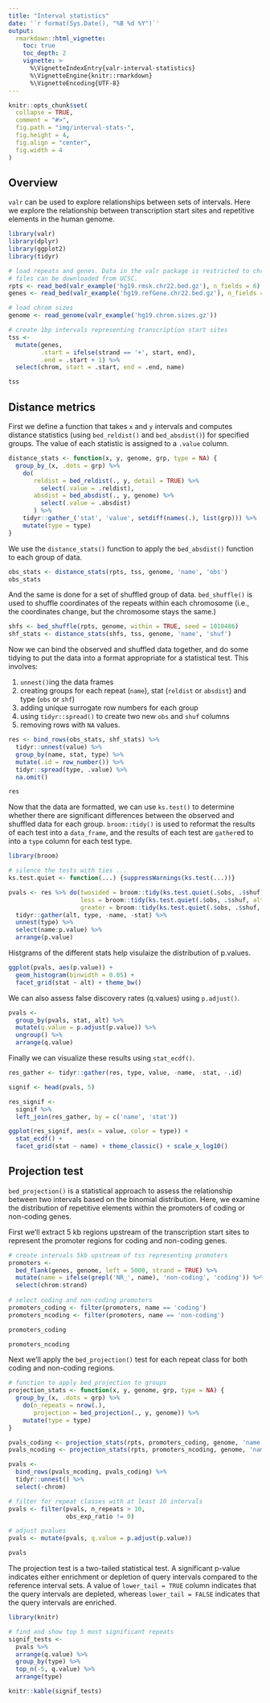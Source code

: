 ```yaml
---
title: "Interval statistics"
date: '`r format(Sys.Date(), "%B %d %Y")`'
output:
  rmarkdown::html_vignette:
    toc: true
    toc_depth: 2
    vignette: >
      %\VignetteIndexEntry{valr-interval-statistics}
      %\VignetteEngine{knitr::rmarkdown}
      %\VignetteEncoding{UTF-8}
---
```


```r
knitr::opts_chunk$set(
  collapse = TRUE,
  comment = "#>",
  fig.path = "img/interval-stats-",
  fig.height = 4,
  fig.align = "center",
  fig.width = 4
)
```

## Overview

`valr` can be used to explore relationships between sets of intervals. Here we explore the relationship between transcription start sites and repetitive elements in the human genome. 

```r
library(valr)
library(dplyr)
library(ggplot2)
library(tidyr)

# load repeats and genes. Data in the valr package is restricted to chr22; the entire
# files can be downloaded from UCSC.
rpts <- read_bed(valr_example('hg19.rmsk.chr22.bed.gz'), n_fields = 6) 
genes <- read_bed(valr_example('hg19.refGene.chr22.bed.gz'), n_fields = 12)

# load chrom sizes
genome <- read_genome(valr_example('hg19.chrom.sizes.gz'))

# create 1bp intervals representing transcription start sites
tss <-
  mutate(genes,
         .start = ifelse(strand == '+', start, end),
         .end = .start + 1) %>%
  select(chrom, start = .start, end = .end, name)

tss
```

## Distance metrics

First we define a function that takes `x` and `y` intervals and computes distance statistics (using `bed_reldist()` and `bed_absdist()`) for specified groups. The value of each statistic is assigned to a `.value` column.

```r
distance_stats <- function(x, y, genome, grp, type = NA) {
  group_by_(x, .dots = grp) %>%
    do(
       reldist = bed_reldist(., y, detail = TRUE) %>%
         select(.value = .reldist),
       absdist = bed_absdist(., y, genome) %>%
         select(.value = .absdist)
       ) %>%
    tidyr::gather_('stat', 'value', setdiff(names(.), list(grp))) %>%
    mutate(type = type)
} 
```

We use the `distance_stats()` function to apply the `bed_absdist()` function to each group of data.

```r
obs_stats <- distance_stats(rpts, tss, genome, 'name', 'obs')
obs_stats
```

And the same is done for a set of  shuffled group of data. `bed_shuffle()` is used to shuffle coordinates of the repeats within each chromosome (i.e., the coordinates change, but the chromosome stays the same.)

```r
shfs <- bed_shuffle(rpts, genome, within = TRUE, seed = 1010486)
shf_stats <- distance_stats(shfs, tss, genome, 'name', 'shuf')
```

Now we can bind the observed and shuffled data together, and do some tidying to put the data into a format appropriate for a statistical test. This involves:

1. `unnest()`ing the data frames
1. creating groups for each repeat (`name`), stat (`reldist` or `absdist`) and type (`obs` or `shf`)
1. adding unique surrogate row numbers for each group
1. using `tidyr::spread()` to create two new `obs` and `shuf` columns
1. removing rows with `NA` values.

```r
res <- bind_rows(obs_stats, shf_stats) %>%
  tidyr::unnest(value) %>% 
  group_by(name, stat, type) %>%
  mutate(.id = row_number()) %>%
  tidyr::spread(type, .value) %>%
  na.omit()

res
```

Now that the data are formatted, we can use `ks.test()` to determine whether there are significant differences between the observed and shuffled data for each group. `broom::tidy()` is used to reformat the results of each test into a `data_frame`, and the results of each test are `gather`ed to into a `type` column for each test type.

```r
library(broom)

# silence the tests with ties ...
ks.test.quiet <- function(...) {suppressWarnings(ks.test(...))}

pvals <- res %>% do(twosided = broom::tidy(ks.test.quiet(.$obs, .$shuf)),
                    less = broom::tidy(ks.test.quiet(.$obs, .$shuf, alternative = 'less')),
                    greater = broom::tidy(ks.test.quiet(.$obs, .$shuf, alternative = 'greater'))) %>%
  tidyr::gather(alt, type, -name, -stat) %>%
  unnest(type) %>%
  select(name:p.value) %>%
  arrange(p.value)
```

Histgrams of the different stats help visulaize the distribution of p.values.

```r
ggplot(pvals, aes(p.value)) +
  geom_histogram(binwidth = 0.05) +
  facet_grid(stat ~ alt) + theme_bw()
```

We can also assess false discovery rates (q.values) using `p.adjust()`.

```r
pvals <-
  group_by(pvals, stat, alt) %>%
  mutate(q.value = p.adjust(p.value)) %>%
  ungroup() %>%
  arrange(q.value)
```

Finally we can visualize these results using `stat_ecdf()`.

```r
res_gather <- tidyr::gather(res, type, value, -name, -stat, -.id)

signif <- head(pvals, 5)

res_signif <-
  signif %>%
  left_join(res_gather, by = c('name', 'stat'))

ggplot(res_signif, aes(x = value, color = type)) +
  stat_ecdf() + 
  facet_grid(stat ~ name) + theme_classic() + scale_x_log10()
```

## Projection test

`bed_projection()` is a statistical approach to assess the relationship between two intervals based on the  binomial distribution. Here, we examine the distribution of repetitive elements within the promoters of coding or non-coding genes.

First we'll extract 5 kb regions upstream of the transcription start sites to represent the promoter regions for coding and non-coding genes. 

```r
# create intervals 5kb upstream of tss representing promoters
promoters <-
  bed_flank(genes, genome, left = 5000, strand = TRUE) %>%
  mutate(name = ifelse(grepl('NR_', name), 'non-coding', 'coding')) %>%
  select(chrom:strand)
  
# select coding and non-coding promoters
promoters_coding <- filter(promoters, name == 'coding')
promoters_ncoding <- filter(promoters, name == 'non-coding')

promoters_coding

promoters_ncoding
```

Next we'll apply the `bed_projection()` test for each repeat class for both coding and non-coding regions. 

```r

# function to apply bed_projection to groups
projection_stats <- function(x, y, genome, grp, type = NA) {
  group_by_(x, .dots = grp) %>%
    do(n_repeats = nrow(.),
       projection = bed_projection(., y, genome)) %>%
    mutate(type = type)
} 

pvals_coding <- projection_stats(rpts, promoters_coding, genome, 'name', 'coding')
pvals_ncoding <- projection_stats(rpts, promoters_ncoding, genome, 'name', 'non_coding')

pvals <-
  bind_rows(pvals_ncoding, pvals_coding) %>% 
  tidyr::unnest() %>%
  select(-chrom)

# filter for repeat classes with at least 10 intervals
pvals <- filter(pvals, n_repeats > 10,
                obs_exp_ratio != 0)

# adjust pvalues 
pvals <- mutate(pvals, q.value = p.adjust(p.value))

pvals
```

The projection test is a two-tailed statistical test. A significant p-value indicates either enrichment or depletion of query intervals compared to the reference interval sets. A value of `lower_tail = TRUE` column indicates that the query intervals are depleted, whereas `lower_tail = FALSE` indicates that the query intervals are enriched. 

```r
library(knitr)

# find and show top 5 most significant repeats
signif_tests <-
  pvals %>% 
  arrange(q.value) %>%
  group_by(type) %>%
  top_n(-5, q.value) %>%
  arrange(type)

knitr::kable(signif_tests)
```
